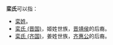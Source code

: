 '''栾氏'''可以指：
* [[栾姓|栾姓]]。
* [[栾氏_(晋国)|栾氏 (晋国)]]，姬姓世族，[[晋靖侯|晋靖侯]]的后裔。
* [[栾氏_(齐国)|栾氏 (齐国)]]，姜姓世族，[[齐惠公|齐惠公]]的后裔。

{{disambig|L|Cat=二字消歧义}}
